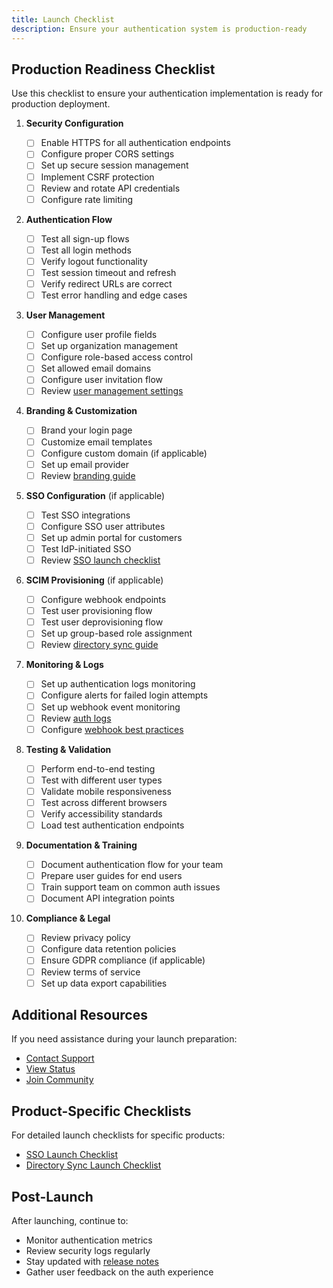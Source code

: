 ```yaml
---
title: Launch Checklist
description: Ensure your authentication system is production-ready
---
```



## Production Readiness Checklist

Use this checklist to ensure your authentication implementation is ready for production deployment.

<Steps>

1. **Security Configuration**

   - [ ] Enable HTTPS for all authentication endpoints
   - [ ] Configure proper CORS settings
   - [ ] Set up secure session management
   - [ ] Implement CSRF protection
   - [ ] Review and rotate API credentials
   - [ ] Configure rate limiting

2. **Authentication Flow**

   - [ ] Test all sign-up flows
   - [ ] Test all login methods
   - [ ] Verify logout functionality
   - [ ] Test session timeout and refresh
   - [ ] Verify redirect URLs are correct
   - [ ] Test error handling and edge cases

3. **User Management**

   - [ ] Configure user profile fields
   - [ ] Set up organization management
   - [ ] Configure role-based access control
   - [ ] Set allowed email domains
   - [ ] Configure user invitation flow
   - [ ] Review [user management settings](/fsa/reference/user-management-settings)

4. **Branding & Customization**

   - [ ] Brand your login page
   - [ ] Customize email templates
   - [ ] Configure custom domain (if applicable)
   - [ ] Set up email provider
   - [ ] Review [branding guide](/fsa/guides/login-page-branding)

5. **SSO Configuration** (if applicable)

   - [ ] Test SSO integrations
   - [ ] Configure SSO user attributes
   - [ ] Set up admin portal for customers
   - [ ] Test IdP-initiated SSO
   - [ ] Review [SSO launch checklist](/sso/guides/launch-checklist)

6. **SCIM Provisioning** (if applicable)

   - [ ] Configure webhook endpoints
   - [ ] Test user provisioning flow
   - [ ] Test user deprovisioning flow
   - [ ] Set up group-based role assignment
   - [ ] Review [directory sync guide](/directory/guides/admin-portal)

7. **Monitoring & Logs**

   - [ ] Set up authentication logs monitoring
   - [ ] Configure alerts for failed login attempts
   - [ ] Set up webhook event monitoring
   - [ ] Review [auth logs](/guides/dashboard/auth-logs)
   - [ ] Configure [webhook best practices](/guides/webhooks-best-practices)

8. **Testing & Validation**

   - [ ] Perform end-to-end testing
   - [ ] Test with different user types
   - [ ] Validate mobile responsiveness
   - [ ] Test across different browsers
   - [ ] Verify accessibility standards
   - [ ] Load test authentication endpoints

9. **Documentation & Training**

   - [ ] Document authentication flow for your team
   - [ ] Prepare user guides for end users
   - [ ] Train support team on common auth issues
   - [ ] Document API integration points

10. **Compliance & Legal**

    - [ ] Review privacy policy
    - [ ] Configure data retention policies
    - [ ] Ensure GDPR compliance (if applicable)
    - [ ] Review terms of service
    - [ ] Set up data export capabilities

</Steps>

## Additional Resources

<Card title="Need Help?" icon="question-mark">
  If you need assistance during your launch preparation:

  - [Contact Support](/support/contact-us)
  - [View Status](https://scalekit.statuspage.io/)
  - [Join Community](https://scalekit.com/community)
</Card>

## Product-Specific Checklists

For detailed launch checklists for specific products:

- [SSO Launch Checklist](/sso/guides/launch-checklist)
- [Directory Sync Launch Checklist](/directory/guides/launch-checklist)

## Post-Launch

After launching, continue to:

- Monitor authentication metrics
- Review security logs regularly
- Stay updated with [release notes](https://www.scalekit.com/product-updates)
- Gather user feedback on the auth experience
